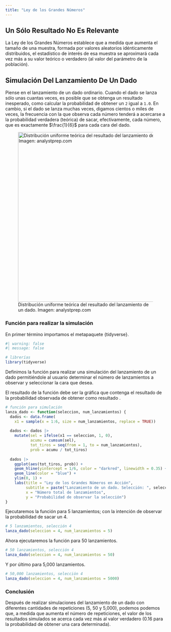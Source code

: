 ```yaml
---
title: "Ley de los Grandes Números"
---
```


## Un Sólo Resultado No Es Relevante

La Ley de los Grandes Números establece que a medida que aumenta el tamaño de una muestra, formada por valores aleatorios idénticamente distribuidos, el estadístico de interés de esa muestra se aproximará cada vez más a su valor teórico o verdadero (al valor del parámetro de la población).

## Simulación Del Lanzamiento De Un Dado

Piense en el lanzamiento de un dado ordinario. Cuando el dado se lanza sólo unas cuantas veces, es posible que se obtenga un resultado inesperado, como calcular la probabilidad de obtener un `2` igual a `1.0`. En cambio, si el dado se lanza muchas veces, digamos cientos o miles de veces, la frecuencia con la que observa cada número tenderá a acercarse a la probabilidad verdadera (teórica) de sacar, efectivamente, cada número, que es exactamente $\frac{1}{6}$ para cada cara del dado.

![Distribución uniforme teórica del resultado del lanzamiento de un dado. Imagen: analystprep.com](images/Captura%20de%20pantalla%202024-05-16%20a%20la(s)%2011.02.53-01.png){alt="Distribución uniforme teórica del resultado del lanzamiento de un dado. Imagen: analystprep.com" width="534"}

### Función para realizar la simulación

En primer término importamos el metapaquete {tidyverse}.

```r
#| warning: false
#| message: false

# librerías
library(tidyverse)
```

Definimos la función para realizar una simulación del lanzamiento de un dado permitiéndole al usuario determinar el número de lanzamientos a observar y seleccionar la cara que desea.

El resultado de la función debe ser la gráfica que contenga el resultado de la probabilidad observada de obtener como resultado .

```r

# función para simulación
lanza_dado <- function(seleccion, num_lanzamientos) {
  dados <- data.frame(
    x1 = sample(x = 1:6, size = num_lanzamientos, replace = TRUE))
  
  dados <- dados |> 
    mutate(sel = ifelse(x1 == seleccion, 1, 0),
           acumu = cumsum(sel),
           tot_tiros = seq(from = 1, to = num_lanzamientos),
           prob = acumu / tot_tiros)
  
  dados |> 
    ggplot(aes(tot_tiros, prob)) +
    geom_hline(yintercept = 1/6, color = "darkred", linewidth = 0.35) +
    geom_line(color = "blue") +
    ylim(0, 1) +
    labs(title = "Ley de los Grandes Números en Acción",
         subtitle = paste("Lanzamiento de un dado. Selección: ", seleccion),
         x = "Número total de lanzamientos",
         y = "Probabilidad de observar la selección")
}
```

Ejecutaremos la función para 5 lanzamientos; con la intención de observar la probabilidad de sacar un 4.

```r

# 5 lanzamientos, selección 4
lanza_dado(seleccion = 4, num_lanzamientos = 5)
```

Ahora ejecutaremos la función para 50 lanzamientos.

```r

# 50 lanzamientos, selección 4
lanza_dado(seleccion = 4, num_lanzamientos = 50)
```

Y por último para 5,000 lanzamientos.

```r

# 50,000 lanzamientos, selección 4
lanza_dado(seleccion = 4, num_lanzamientos = 5000)
```

### 

### Conclusión

Después de realizar simulaciones del lanzamiento de un dado con diferentes cantidades de repeticiones (5, 50 y 5,000), podemos podemos que, a medida que aumenta el número de repeticiones, el valor de los resultados simulados se acerca cada vez más al valor verdadero (0.16 para la probabilidad de obtener una cara determinada).
